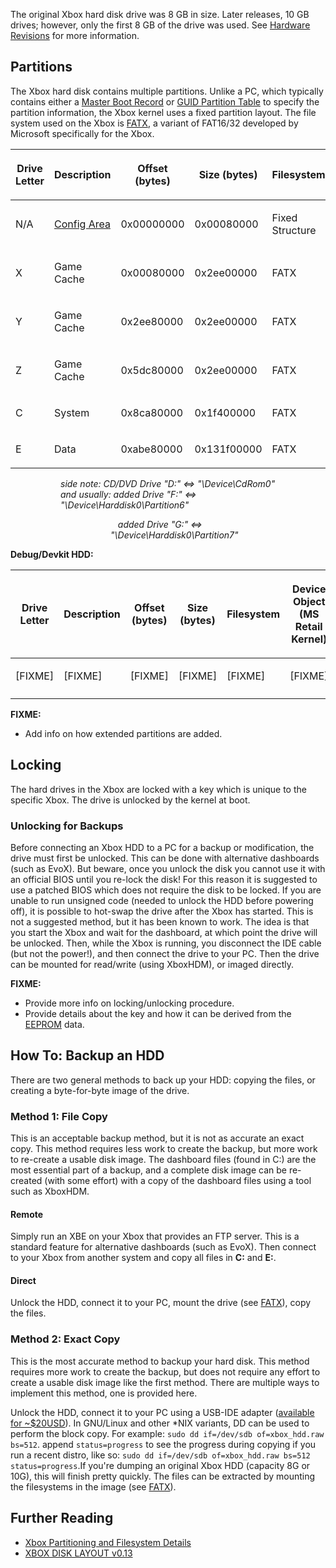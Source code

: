 The original Xbox hard disk drive was 8 GB in size.  Later releases, 10 GB drives; however, only the first 8 GB of the drive was used. See [[Hardware Revisions]] for more information.

== Partitions ==
The Xbox hard disk contains multiple partitions. Unlike a PC, which typically contains either a [https://en.wikipedia.org/wiki/Master_boot_record Master Boot Record] or [https://en.wikipedia.org/wiki/GUID_Partition_Table GUID Partition Table] to specify the partition information, the Xbox kernel uses a fixed partition layout. The file system used on the Xbox is [[FATX]], a variant of FAT16/32 developed by Microsoft specifically for the Xbox.
{{FIXME|reason=Is this the same for all HDD sizes? could the number of free blocks in the savegame menu be used to calculate what kind of HDD you have?}}

{| class="wikitable"
|-
! Drive Letter{{FIXME|reason=This is under control of running application / variation even in official products?}}
! Description
! Offset (bytes)
! Size (bytes)
! Filesystem
! Device Object (MS Retail Kernel)
|-
| N/A
| [[Config Sector|Config Area]]
| 0x00000000
| 0x00080000
| Fixed Structure
| N/A
|-
| X
| Game Cache
| 0x00080000
| 0x2ee00000
| FATX
| \Device\Harddisk0\Partition3
|-
| Y
| Game Cache
| 0x2ee80000
| 0x2ee00000
| FATX
| \Device\Harddisk0\Partition4
|-
| Z
| Game Cache
| 0x5dc80000
| 0x2ee00000
| FATX
| \Device\Harddisk0\Partition5
|-
| C
| System
| 0x8ca80000
| 0x1f400000
| FATX
| \Device\Harddisk0\Partition2
|-
| E
| Data
| 0xabe80000
| 0x131f00000
| FATX
| \Device\Harddisk0\Partition1
|}

::::::::::::::::::::::''side note: CD/DVD Drive "D:" <=> "\Device\CdRom0"''
::::::::::::::::::::::''and usually: added Drive "F:" <=> "\Device\Harddisk0\Partition6"''{{FIXME|reason=Mark as unofficial / homebrew}}
:::::::::::::::::::::::::&nbsp;&nbsp;&nbsp;''added Drive "G:" <=> "\Device\Harddisk0\Partition7"''{{FIXME|reason=Mark as unofficial / homebrew}}

'''Debug/Devkit HDD:'''
{| class="wikitable"
|-
! Drive Letter
! Description
! Offset (bytes)
! Size (bytes)
! Filesystem
! Device Object (MS Retail Kernel)
|-
| [FIXME]
| [FIXME]
| [FIXME]
| [FIXME]
| [FIXME]
| [FIXME]
|-
|}


'''FIXME:'''
* Add info on how extended partitions are added.

== Locking ==
The hard drives in the Xbox are locked with a key which is unique to the specific Xbox. The drive is unlocked by the kernel at boot.

=== Unlocking for Backups ===
Before connecting an Xbox HDD to a PC for a backup or modification, the drive must first be unlocked. This can be done with alternative dashboards (such as EvoX). But beware, once you unlock the disk you cannot use it with an official BIOS until you re-lock the disk! For this reason it is suggested to use a patched BIOS which does not require the disk to be locked. If you are unable to run unsigned code (needed to unlock the HDD before powering off), it is possible to hot-swap the drive after the Xbox has started. This is not a suggested method, but it has been known to work. The idea is that you start the Xbox and wait for the dashboard, at which point the drive will be unlocked. Then, while the Xbox is running, you disconnect the IDE cable (but not the power!), and then connect the drive to your PC. Then the drive can be mounted for read/write (using XboxHDM), or imaged directly.

'''FIXME:'''
* Provide more info on locking/unlocking procedure.
* Provide details about the key and how it can be derived from the [[EEPROM]] data.

== How To: Backup an HDD ==
There are two general methods to back up your HDD: copying the files, or creating a byte-for-byte image of the drive.

=== Method 1: File Copy ===
This is an acceptable backup method, but it is not as accurate an exact copy. This method requires less work to create the backup, but more work to re-create a usable disk image. The dashboard files (found in C:) are the most essential part of a backup, and a complete disk image can be re-created (with some effort) with a copy of the dashboard files using a tool such as XboxHDM.

==== Remote ====
Simply run an XBE on your Xbox that provides an FTP server. This is a standard feature for alternative dashboards (such as EvoX). Then connect to your Xbox from another system and copy all files in '''C:''' and '''E:'''.

==== Direct ====
Unlock the HDD, connect it to your PC, mount the drive (see [[FATX]]), copy the files.

=== Method 2: Exact Copy ===
This is the most accurate method to backup your hard disk. This method requires more work to create the backup, but does not require any effort to create a usable disk image like the first method. There are multiple ways to implement this method, one is provided here.

Unlock the HDD, connect it to your PC using a USB-IDE adapter ([https://www.amazon.com/Sabrent-USB-DSC9-SATA-Drive-Converter/dp/B00DQJME7Y available for ~$20USD]).  In GNU/Linux and other *NIX variants, DD can be used to perform the block copy. For example: <code>sudo dd if=/dev/sdb of=xbox_hdd.raw bs=512</code>. append <code>status=progress</code> to see the progress during copying if you run a recent distro, like so: <code>sudo dd if=/dev/sdb of=xbox_hdd.raw bs=512 status=progress</code>.If you're dumping an original Xbox HDD (capacity 8G or 10G), this will finish pretty quickly. The files can be extracted by mounting the filesystems in the image (see [[FATX]]).

== Further Reading ==
* [https://web.archive.org/web/20150502210033/http://hackipedia.org/Disk%20formats/Partition%20tables/X-Box/Xbox_Partitioning_and_Filesystem_Details.htm Xbox Partitioning and Filesystem Details]
* [https://web.archive.org/web/20020617181617/http://www.tardis.ed.ac.uk:80/~lucien/computing/projects/xbox/XBOX-disk-layout.htm XBOX DISK LAYOUT v0.13]